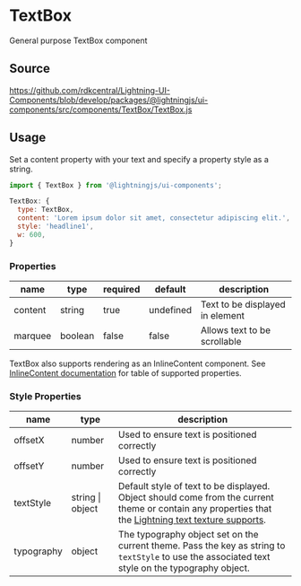 
# TextBox

General purpose TextBox component

## Source

https://github.com/rdkcentral/Lightning-UI-Components/blob/develop/packages/@lightningjs/ui-components/src/components/TextBox/TextBox.js

## Usage

Set a content property with your text and specify a property style as a string.

```js
import { TextBox } from '@lightningjs/ui-components';

TextBox: {
  type: TextBox,
  content: 'Lorem ipsum dolor sit amet, consectetur adipiscing elit.',
  style: 'headline1',
  w: 600,
}
```

<Canvas>
  <Story id="text-textbox--basic" />
</Canvas>

### Properties

| name    | type    | required | default   | description                     |
| ------- | ------- | -------- | --------- | ------------------------------- |
| content | string  | true     | undefined | Text to be displayed in element |
| marquee | boolean | false    | false     | Allows text to be scrollable    |

TextBox also supports rendering as an InlineContent component. See [InlineContent documentation](/?path=/docs/layout-inlinecontent--basic) for table of supported properties.

### Style Properties

| name       | type             | description                                                                                                                                                                                                                                             |
| ---------- | ---------------- | ------------------------------------------------------------------------------------------------------------------------------------------------------------------------------------------------------------------------------------------------------- |
| offsetX    | number           | Used to ensure text is positioned correctly                                                                                                                                                                                                             |
| offsetY    | number           | Used to ensure text is positioned correctly                                                                                                                                                                                                             |
| textStyle  | string \| object | Default style of text to be displayed. Object should come from the current theme or contain any properties that the [Lightning text texture supports](https://lightningjs.io/docs/#/lightning-core-reference/RenderEngine/Textures/Text?id=properties). |
| typography | object           | The typography object set on the current theme. Pass the key as string to `textStyle` to use the associated text style on the typography object.                                                                                                        |
